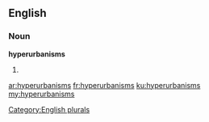==English==

===Noun===
'''hyperurbanisms'''

# {{plural of|[[hyperurbanism]]}}

[[Category:English plurals]]

[[ar:hyperurbanisms]]
[[fr:hyperurbanisms]]
[[ku:hyperurbanisms]]
[[my:hyperurbanisms]]